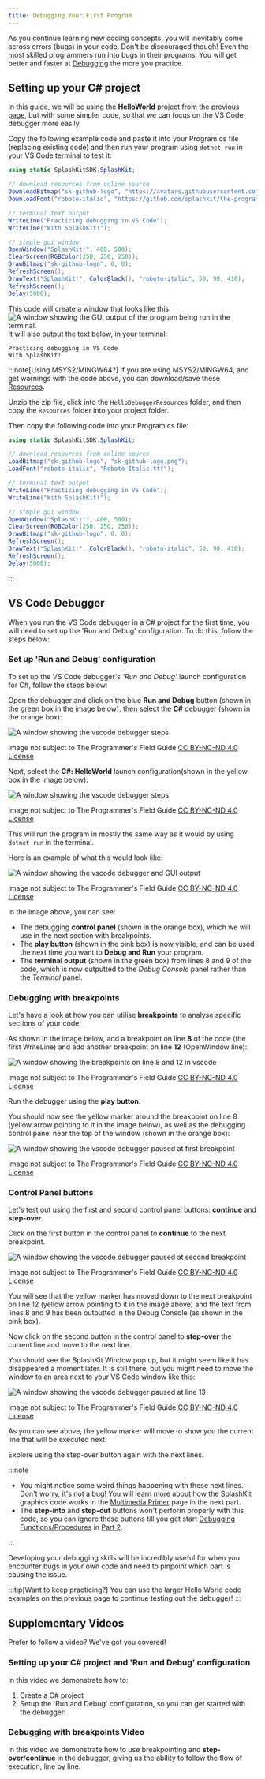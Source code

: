 ```yaml
---
title: Debugging Your First Program
---
```


As you continue learning new coding concepts, you will inevitably come across errors (bugs) in your code. Don't be discouraged though! Even the most skilled programmers run into bugs in their programs. You will get better and faster at [Debugging](/book/part-0-getting-started/3-building-programs/2-trailside/04-0-debug) the more you practice.

## Setting up your C# project

In this guide, we will be using the **HelloWorld** project from the [previous page](/book/part-0-getting-started/3-building-programs/1-tour/2-hello-world-gui), but with some simpler code, so that we can focus on the VS Code debugger more easily.

Copy the following example code and paste it into your Program.cs file (replacing existing code) and then run your program using `dotnet run` in your VS Code terminal to test it:

```cs
using static SplashKitSDK.SplashKit;

// download resources from online source
DownloadBitmap("sk-github-logo", "https://avatars.githubusercontent.com/u/16730454?s=400&u=1c5ea7f86f40253bd5883ab2380257f614b44187&v=4", 443);
DownloadFont("roboto-italic", "https://github.com/splashkit/the-programmers-field-guide/raw/main/public/resources/code-examples/part-0/Roboto-Italic.ttf", 443);

// terminal text output
WriteLine("Practicing debugging in VS Code");
WriteLine("With SplashKit!");

// simple gui window
OpenWindow("SplashKit!", 400, 500);
ClearScreen(RGBColor(250, 250, 250));
DrawBitmap("sk-github-logo", 0, 0);
RefreshScreen();
DrawText("SplashKit!", ColorBlack(), "roboto-italic", 50, 90, 410);
RefreshScreen();
Delay(5000);
```

This code will create a window that looks like this:
![A window showing the GUI output of the program being run in the terminal.](./images/hello-debugger/splashkit-gui-hello-debugging.png)
It will also output the text below, in your terminal:

```text
Practicing debugging in VS Code
With SplashKit!
```

:::note[Using MSYS2/MINGW64?]
If you are using MSYS2/MINGW64, and get warnings with the code above, you can download/save these [Resources](/resources/code-examples/part-0/HelloDebuggerResources.zip).

Unzip the zip file, click into the `HelloDebuggerResources` folder, and then copy the `Resources` folder into your project folder.

Then copy the following code into your Program.cs file:

```cs
using static SplashKitSDK.SplashKit;

// download resources from online source
LoadBitmap("sk-github-logo", "sk-github-logo.png");
LoadFont("roboto-italic", "Roboto-Italic.ttf");

// terminal text output
WriteLine("Practicing debugging in VS Code");
WriteLine("With SplashKit!");

// simple gui window
OpenWindow("SplashKit!", 400, 500);
ClearScreen(RGBColor(250, 250, 250));
DrawBitmap("sk-github-logo", 0, 0);
RefreshScreen();
DrawText("SplashKit!", ColorBlack(), "roboto-italic", 50, 90, 410);
RefreshScreen();
Delay(5000);
```

:::

## VS Code Debugger

When you run the VS Code debugger in a C# project for the first time, you will need to set up the 'Run and Debug' configuration. To do this, follow the steps below:

### Set up 'Run and Debug' configuration

To set up the VS Code debugger's *'Run and Debug'* launch configuration for C#, follow the steps below:

Open the debugger and click on the blue **Run and Debug** button (shown in the green box in the image below), then select the **C#** debugger (shown in the orange box):

![A window showing the vscode debugger steps](./images/hello-debugger/select-csharp-debugger.png)
<div class="caption">Image not subject to The Programmer's Field Guide <a href="https://creativecommons.org/licenses/by-nc-nd/4.0/">CC BY-NC-ND 4.0 License</a></div>

Next, select the **C#: HelloWorld** launch configuration(shown in the yellow box in the image below):

![A window showing the vscode debugger steps](./images/hello-debugger/select-launch-config.png)
<div class="caption">Image not subject to The Programmer's Field Guide <a href="https://creativecommons.org/licenses/by-nc-nd/4.0/">CC BY-NC-ND 4.0 License</a></div>

This will run the program in mostly the same way as it would by using `dotnet run` in the terminal.

Here is an example of what this would look like:

![A window showing the vscode debugger and GUI output](./images/hello-debugger/run-with-debugger.png)
<div class="caption">Image not subject to The Programmer's Field Guide <a href="https://creativecommons.org/licenses/by-nc-nd/4.0/">CC BY-NC-ND 4.0 License</a></div>

In the image above, you can see:

- The debugging **control panel** (shown in the orange box), which we will use in the next section with breakpoints.
- The **play button** (shown in the pink box) is now visible, and can be used the next time you want to **Debug and Run** your program.
- The **terminal output** (shown in the green box) from lines 8 and 9 of the code, which is now outputted to the *Debug Console* panel rather than the *Terminal* panel.

### Debugging with breakpoints

Let's have a look at how you can utilise **breakpoints** to analyse specific sections of your code:

As shown in the image below, add a breakpoint on line **8** of the code (the first WriteLine) and add another breakpoint on line **12** (OpenWindow line):

![A window showing the breakpoints on line 8 and 12 in vscode](./images/hello-debugger/breakpoints-vscode.png)
<div class="caption">Image not subject to The Programmer's Field Guide <a href="https://creativecommons.org/licenses/by-nc-nd/4.0/">CC BY-NC-ND 4.0 License</a></div>

Run the debugger using the **play button**.

You should now see the yellow marker around the breakpoint on line 8 (yellow arrow pointing to it in the image below), as well as the debugging control panel near the top of the window (shown in the orange box):

![A window showing the vscode debugger paused at first breakpoint](./images/hello-debugger/run-with-breakpoint-line-8.png)
<div class="caption">Image not subject to The Programmer's Field Guide <a href="https://creativecommons.org/licenses/by-nc-nd/4.0/">CC BY-NC-ND 4.0 License</a></div>

### Control Panel buttons

Let's test out using the first and second control panel buttons: **continue** and **step-over**.

Click on the first button in the control panel to **continue** to the next breakpoint.

![A window showing the vscode debugger paused at second breakpoint](./images/hello-debugger/run-with-breakpoint-line-12.png)
<div class="caption">Image not subject to The Programmer's Field Guide <a href="https://creativecommons.org/licenses/by-nc-nd/4.0/">CC BY-NC-ND 4.0 License</a></div>

You will see that the yellow marker has moved down to the next breakpoint on line 12 (yellow arrow pointing to it in the image above) and the text from lines 8 and 9 has been outputted in the Debug Console (as shown in the pink box).

Now click on the second button in the control panel to **step-over** the current line and move to the next line.

You should see the SplashKit Window pop up, but it might seem like it has disappeared a moment later. It is still there, but you might need to move the window to an area next to your VS Code window like this:

![A window showing the vscode debugger paused at line 13](./images/hello-debugger/run-with-breakpoint-line-13.png)
<div class="caption">Image not subject to The Programmer's Field Guide <a href="https://creativecommons.org/licenses/by-nc-nd/4.0/">CC BY-NC-ND 4.0 License</a></div>

As you can see above, the yellow marker will move to show you the current line that will be executed next.

Explore using the step-over button again with the next lines.

:::note

- You might notice some weird things happening with these next lines. Don't worry, it's not a bug! You will learn more about how the SplashKit graphics code works in the [Multimedia Primer](/book/part-1-instructions/1-sequence-and-data/2-trailside/11-2-graphics) page in the next part.
- The **step-into** and **step-out** buttons won't perform properly with this code, so you can ignore these buttons till you get start [Debugging Functions/Procedures](/book/part-2-organised-code/2-organising-code/2-trailside/04-function-decl/#debugging) in [Part 2](/book/part-2-organised-code/00-part-2-programs-as-organised-code/).

:::

Developing your debugging skills will be incredibly useful for when you encounter bugs in your own code and need to pinpoint which part is causing the issue.

:::tip[Want to keep practicing?]
You can use the larger Hello World code examples on the previous page to continue testing out the debugger!
:::

## Supplementary Videos

Prefer to follow a video? We've got you covered!

### Setting up your C# project and 'Run and Debug' configuration

<div class="not-content">
  <YouTube id="xo14LPTapKU" params="fs=1&modestbranding=1&rel=0"/>
</div>

In this video we demonstrate how to:

1. Create a C# project
2. Setup the 'Run and Debug' configuration, so you can get started with the debugger!

### Debugging with breakpoints Video

<div class="not-content">
  <YouTube id="M_b601gHu2g" params="fs=1&modestbranding=1&rel=0"/>
</div>

In this video we demonstrate how to use breakpointing and **step-over**/**continue** in the debugger, giving us the ability to follow the flow of execution, line by line.

